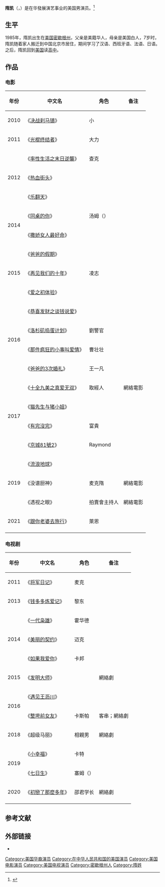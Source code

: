 {{艺人
| 姓名 = 隋凯
| 类型 = 男演员
| 图片 = 
| 图片简介 = 
| 罗马拼音 = Sui Kai
| 英文名 = {{lang|en|Michael Sui}}
| 昵称 = Mike隋
| 国籍 = {{USA}}
| 民族 = [[华人|中]][[美国人|美]][[欧亚混血|混血]]
| 籍贯 = 
| 出生名 = {{lang|en|Michael Stephen Kai Sui}}
| 出生日期 = {{birth date and age|1985|7|4}}
| 出生地点 = {{USA}}[[密歇根州|密歇根州]][[安娜堡|安娜堡]]
| 居住地 = {{CHN}}[[北京市|北京市]][[朝阳区_(北京市)|朝阳区]]
| 职业 = [[演员|演员]]
| 语言 = [[英语|英语]]、[[汉语|汉语]]、[[西班牙语|西班牙语]]、[[法语|法语]]、[[日语|日语]]
| 教育程度 = 
| 母校 = 
| 宗教信仰 = 
| 配偶 = 
| 儿女 = 
| 父母 = 
| 亲属 = 
| 出道地点 = 
| 出道日期 = 
| 出道作品 = 《[[决战刹马镇|决战刹马镇]]》 
| 代表作 = 《[[钱多多炼爱记|钱多多炼爱记]]》
| 活跃年代 = 2010年至今
| 经纪公司 = 
| 签名 = 
| 网站 = 
| 相关团体 = 
| IMDb = 6817149
| 奖项 = 
}}
'''隋凯'''（{{lang-en|Michael Stephen Kai Sui}}，{{bd|1985年|7月4日|||catIdx=S}}）是在华發展演艺事业的美国男演员。<ref>{{cite web |url=http://news.cntv.cn/20120429/112412.shtml |title=“MIKE隋”隋凯资料照片曝光曾参加我型我秀(图) |date=2012-04-29 |accessdate=2014-05-01 |work=中国中央电视台 }}</ref>

== 生平 ==
1985年，隋凯出生在[[美国|美国]][[密歇根州|密歇根州]]，父亲是美籍华人，母亲是美国白人，7岁时，隋凯随着家人搬迁到中国北京市居住，期间学习了汉语、西班牙语、法语、日语。之后，隋凯回到[[美国|美国]]读[[高中|高中]]。

==作品==
===电影===
{| class="wikitable"
|-
! 年份 !! 中文名 !! 角色 !! 备注
|-
| 2010 || 《[[决战刹马镇|决战刹马镇]]》 || 小{{lang|en|P}} || 
|-
| 2011 || 《[[光棍终结者|光棍终结者]]》 || 大力 || 
|-
|rowspan="3"| 2012 || 《[[率性生活之末日逆襲|率性生活之末日逆襲]]》 || 查克 ||    
|-
| 《[[热血街头_(电影)|热血街头]]》 || {{lang|en|MC}} || 
|-
| 《[[乐翻天|乐翻天]]》 ||  ||
|-
|rowspan="2"| 2014 || 《[[同桌的你_(电影)|同桌的你]]》 || 汤姆（{{lang|en|Tom}}） ||
|-
| 《[[撒娇女人最好命|撒娇女人最好命]]》 || {{lang|en|Mike}} ||  
|-
|rowspan="3"| 2015 || 《[[爸爸的假期|爸爸的假期]]》  ||  ||
|-
| 《[[再见我们的十年|再见我们的十年]]》 || 凌志 ||  
|-
| 《[[爱之初体验|爱之初体验]]》 ||{{lang|en|Mike}} ||  
|-
|rowspan="4"| 2016 || 《[[恭喜发财之谈钱说爱|恭喜发财之谈钱说爱]]》 || {{lang|en|Newman}} ||
|-
| 《[[洛杉矶捣蛋计划|洛杉矶捣蛋计划]]》 || 劉警官 ||  
|-
| 《[[那件疯狂的小事叫爱情|那件疯狂的小事叫爱情]]》 || 曹壮壮 ||  
|-
| 《[[爸爸的3次婚礼|爸爸的3次婚礼]]》 || 王一凡  ||  
|-
|rowspan="4"| 2017 || 《[[十全九美之真爱无双|十全九美之真爱无双]]》 || 取經人 ||網絡電影
|-
| 《[[猫先生与猪小姐|猫先生与猪小姐]]》 ||  || 
|-
| 《[[有完沒完|有完沒完]]》 || 富貴 ||  
|-
| 《[[京城81號2|京城81號2]]》 || Raymond || 
|-
|rowspan="3"| 2019 || 《[[流浪地球_(电影)|流浪地球]]》  || {{lang|en|Tim}} || 
|-
| 《没谱厨神》 || 麦克隋 || 網絡電影
|-
| 《透视之眼》 || 拍賣會主持人 || 網絡電影
|-
|rowspan="1"| 2021 || 《[[跟你老婆去旅行|跟你老婆去旅行]]》 || 萊恩  ||
|-
|}

=== 电视剧 ===
{| class="wikitable"
|-
! 年份 !! 中文名 !! 角色 !! 备注
|-
| 2011 || 《[[将军日记|将军日记]]》 || 麦克 || 
|-
|rowspan="1"| 2013 || 《[[钱多多炼爱记|钱多多炼爱记]]》 || 黎东 || 
|-
|rowspan="3"| 2014 || 《[[一代枭雄|一代枭雄]]》 || 霍华德 || 
|-
| 《[[美丽的契约|美丽的契约]]》 || 迈克 || 
|-
| 《[[如果我爱你|如果我爱你]]》 || 卡邦 || 
|-
|rowspan="1"| 2015 || 《[[发明大师|发明大师]]》 ||  || 網絡劇
|-
|rowspan="2"| 2016 || 《[[遇见王沥川|遇见王沥川]]》 || {{lang|en|René}}||  
|-
| 《[[整垮前女友|整垮前女友]]》 || 卡斯帕 || 客串；網絡劇
|-
| 2018 || 《超级马丽》 || 相親男 || 網絡劇
|-
|rowspan="2"|2019|| 《[[小幸福|小幸福]]》 || 卡特 ||   
|-
| 《[[七日生|七日生]]》 || 塞姆（{{lang|en|Sam}}） || 
|-
| 2020 || 《[[初戀了那麼多年|初戀了那麼多年]]》 || 邵君学长 || 網絡劇
|-
|}

==参考文献==
{{reflist}}

==外部链接==
*{{Sinaweibo|mikesui}}

{{DEFAULTSORT:S隋凯}}
[[Category:美国华裔演员|Category:美国华裔演员]]
[[Category:在中华人民共和国的美国演员|Category:在中华人民共和国的美国演员]]
[[Category:美国电影演员|Category:美国电影演员]]
[[Category:美国电视演员|Category:美国电视演员]]
[[Category:密歇根州人|Category:密歇根州人]]
[[Category:隋姓|Category:隋姓]]